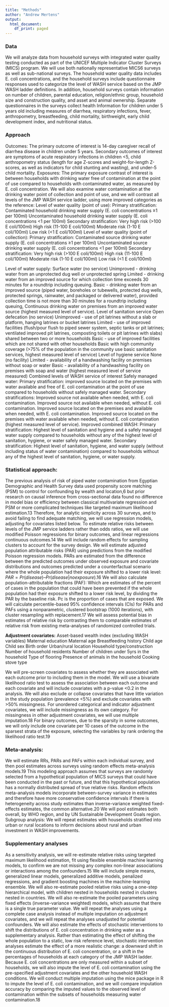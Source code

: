```yaml
---
title: "Methods"
author: "Andrew Mertens"
output:
  html_document:
    df_print: paged
---
```


### Data
We will analyze data from household surveys with integrated water quality testing conducted as part of the UNICEF Multiple Indicator Cluster Surveys (MICS) program. We will use both nationally representative MICS6 surveys as well as sub-national surveys. The household water quality data includes E. coli concentrations, and the household surveys include questionnaire responses used to categorize the level of WASH service based on the JMP WASH ladder definitions. In addition, household surveys contain information on number of children, parental education, religion/ethnic group, household size and construction quality, and asset and animal ownership. Separate questionnaires in the surveys collect health Information for children under 5 years old including measures of diarrhea, respiratory infections, fever, anthropometry, breastfeeding, child mortality, birthweight, early child development index, and nutritional status.

### Approach
Outcomes: The primary outcome of interest is 14-day caregiver recall of diarrhea disease in children under 5 years. Secondary outcomes of interest are symptoms of acute respiratory infections in children <5, child anthropometry status (length for age Z-scores and weight-for-length Z-scores, as well as indicators for child stunting and wasting), and under-5 child mortality. 
Exposures: The primary exposure contrast of interest is between households with drinking water free of contamination at the point of use compared to households with contaminated water, as measured by E. coli concentration. We will also examine water contamination at the drinking water point of collection and point of use, and we will contrast all levels of the JMP WASH service ladder, using more improved categories as the reference:
Level of water quality (point of use):
Primary stratification:
	Contaminated household drinking water supply (E. coli concentrations ≥1 per 100ml)
	Uncontaminated household drinking water supply (E. coli concentrations <1 per 100ml)
Secondary stratification:
	Very high risk (>100 E coli/100ml)
	High risk (11-100 E coli/100ml)
	Moderate risk (1-10 E coli/100ml)
	Low risk (<1 E coli/100ml)
Level of water quality (point of collection):
Primary stratification:
	Contaminated source drinking water supply (E. coli concentrations ≥1 per 100ml)
	Uncontaminated source drinking water supply (E. coli concentrations <1 per 100ml)
Secondary stratification:
	Very high risk (>100 E coli/100ml)
	High risk (11-100 E coli/100ml)
	Moderate risk (1-10 E coli/100ml)
	Low risk (<1 E coli/100ml)

Level of water supply:
	Surface water (no service)
	Unimproved - drinking water from an unprotected dug well or unprotected spring
	Limited - drinking water from an improved source for which collection time exceeds 30 minutes for a roundtrip including queuing.
	Basic - drinking water from an improved source (piped water, boreholes or tubewells, protected dug wells, protected springs, rainwater, and packaged or delivered water), provided collection time is not more than 30 minutes for a roundtrip including queuing,
	Continuous drinking water on premises from an improved water source (highest measured level of service).
Level of sanitation service
	Open defecation (no service)
	Unimproved - use of pit latrines without a slab or platform, hanging latrines or bucket latrines
	Limited - use of improved facilities (flush/pour flush to piped sewer system, septic tanks or pit latrines; ventilated improved pit latrines, composting toilets or pit latrines with slabs) shared between two or more households
	Basic - use of improved facilities which are not shared with other households
	Basic with high community coverage (>75% of the population in the community use basic sanitation services, highest measured level of service)
Level of hygiene service
	None (no facility)
	Limited - availability of a handwashing facility on premises without soap or water
	Basic - availability of a handwashing facility on premises with soap and water (highest measured level of service measured)
Combined levels of WASH service of interest
	Safely managed water: 
	Primary stratification: improved source located on the premises with water available and free of E. coli contamination at the point of use compared to households without safely managed water.
	Secondary stratifications: 
	Improved source not available when needed, with E. coli contamination. 
	Improved source not available when needed, without E. coli contamination.
	Improved source located on the premises and available when needed, with E. coli contamination.
	Improved source located on the premises with water available when needed, without E. coli contamination (highest measured level of service). 
	Improved combined WASH: 
	Primary stratification: Highest level of sanitation and hygiene and a safely managed water supply compared to households without any of the highest level of sanitation, hygiene, or water safely managed water.
	Secondary stratification: Highest level of sanitation, hygiene, and water supply (without including status of water contamination) compared to households without any of the highest level of sanitation, hygiene, or water supply.

### Statistical approach:

The previous analysis of risk of piped water contamination from Egyptian Demographic and Health Survey data used propensity score matching (PSM) to control for confounding by wealth and location,6 but prior research on causal inference from cross-sectional data found no difference in model bias or efficiency between classical multivariate regression and PSM or more complicated techniques like targeted maximum likelihood estimation.13 Therefore, for analytic simplicity across 30 surveys, and to avoid failing to find adequate matching, we will use regression models, adjusting for covariates listed below. To estimate relative risks between levels of the JMP service ladders rather than odds ratios, we will use modified Poisson regressions for binary outcomes, and linear regressions continuous outcomes.14 We will include random effects for sampling clusters to account for the survey design.
We will estimate adjusted population attributable risks (PAR) using predictions from the modified Poisson regression models. PARs are estimated from the difference between the predicted outcomes under observed exposure and covariate distributions and outcomes predicted under a counterfactual scenario where the whole population had their exposure shifted to a lower risk level: $PAR=Pr(disease) – Pr(disease | no exposure)$.16 
We will also calculate population-attributable fractions (PAF):
\mathrm{PAF\ =\ }\frac{\mathrm{p}_{\mathrm{c\ }}\mathrm{\cdot\ } \left({\mathrm{RR}}_{\mathrm{adj\ }}\mathrm{-\ 1} \right)}{{\mathrm{RR}}_{\mathrm{adj}}}
Which are estimates of the percent of cases in the population that could have been prevented if the whole population had their exposure shifted to a lower risk level, by dividing the PAR by the baseline risk. Pc is the proportion of cases that are exposed. We will calculate percentile-based 95% confidence intervals (CIs) for PARs and PAFs using a nonparametric, clustered bootstrap (1000 iterations), with cluster resampling with replacement.17
We will assess potential bias in estimates of relative risk by contrasting them to comparable estimates of relative risk  from existing meta-analyses of randomized controlled trials.

__Adjustment covariates:__
	Asset-based wealth index (excluding WASH variables)
	Maternal education
	Maternal age
	Breastfeeding history
	Child age
	Child sex
	Birth order
	Urban/rural location
	Household type/construction
	Number of household residents
	Number of children under 5yrs in the household 
	Type of flooring
	Presence of animals in the household
	Cooking stove type

We will pre-screen covariates to assess whether they are associated with each outcome prior to including them in the model. We will use a bivariate likelihood ratio test to assess the association between each outcome and each covariate and will include covariates with a p-value <0.2 in the analysis. We will also exclude or collapse covariates that have little variation in the study population (prevalence <5%) and exclude covariates with >50% missingness. For unordered categorical and indicator adjustment covariates, we will include missingness as its own category. For missingness in other adjustment covariates, we will use multiple imputation.18 For binary outcomes, due to the sparsity in some outcomes, we will only include one covariate per 10 cases of the outcome in the sparsest strata of the exposure, selecting the variables by rank ordering the likelihood ratio test.19

### Meta-analysis:
We will estimate RRs, PARs and PAFs within each individual survey, and then pool estimates across surveys using random effects meta-analysis models.19 This modeling approach assumes that surveys are randomly selected from a hypothetical population of MICS surveys that could have been conducted in the past or future, and that this hypothetical population has a normally distributed spread of true relative risks. Random effects meta-analysis models incorporate between-survey variance in estimates and therefore have more conservative confidence intervals if there is heterogeneity across study estimates than inverse-variance weighted fixed-effects estimates, the common alternative.20 We will pool estimates both overall, by WHO region, and by UN Sustainable Development Goals region.
Subgroup analysis:
We will repeat estimates with households stratified into urban or rural locations to inform decisions about rural and urban investment in WASH improvements.

### Supplementary analyses

As a sensitivity analysis, we will re-estimate relative risks using targeted maximum likelihood estimation, fit using flexible ensemble machine learning models, to confirm we are not missing any complex non-linear associations or interactions among the confounders.15 We will include simple means, generalized linear models, generalized additive models, penalized regressions, and gradient boosting machines  in the machine-learning ensemble. 
We will also re-estimate pooled relative risks using a one-step hierarchical model, with children nested in households nested in clusters nested in countries. We will also re-estimate the pooled parameters using fixed effects (inverse-variance weighted) models, which assume that there is a single true parameter value.
	We will repeat the analyses using a complete case analysis instead of multiple imputation on adjustment covariates, and we will repeat the analyses unadjusted for potential confounders. 
	We will also estimate the effects of stochastic interventions to shift the distributions of E. coli concentration in drinking water as a supplementary analysis. Rather than estimating the effect of shifting the whole population to a static, low risk reference level, stochastic intervention analyses estimate the effect of a more realistic change: a downward shift in the continuous distribution of E. coli concentration, or a shift in the percentages of households at each category of the JMP WASH ladder.
	Because E. coli concentrations are only measured within a subset of households, we will also impute the level of E. coli contamination using the pre-specified adjustment covariates and the other household WASH conditions. We will conduct multiple imputation using the mice package in R to impute the level of E. coli contamination, and we will compare imputation accuracy by comparing the imputed values to the observed level of contamination within the subsets of households measuring water contamination.18 
